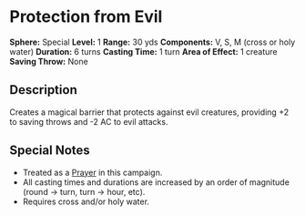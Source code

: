 = Protection from Evil =
'''Sphere:''' Special  
'''Level:''' 1  
'''Range:''' 30 yds  
'''Components:''' V, S, M (cross or holy water)  
'''Duration:''' 6 turns  
'''Casting Time:''' 1 turn  
'''Area of Effect:''' 1 creature  
'''Saving Throw:''' None  

== Description ==
Creates a magical barrier that protects against evil creatures, providing +2 to saving throws and -2 AC to evil attacks.

== Special Notes ==
* Treated as a [[Prayer]] in this campaign.
* All casting times and durations are increased by an order of magnitude (round → turn, turn → hour, etc).
* Requires cross and/or holy water.
